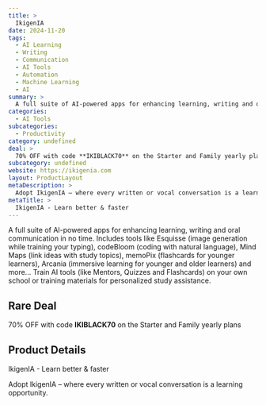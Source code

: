 ```yaml
---
title: >
  IkigenIA
date: 2024-11-20
tags:
  - AI Learning
  - Writing
  - Communication
  - AI Tools
  - Automation
  - Machine Learning
  - AI
summary: >
  A full suite of AI-powered apps for enhancing learning, writing and oral communication in no time. Includes tools like Esquisse (image generation while training your typing), codeBloom (coding with natural language), Mind Maps (link ideas with study topics), memoPix (flashcards for younger learners), Arcania (immersive learning for younger and older learners) and more... Train AI tools (like Mentors, Quizzes and Flashcards) on your own school or training materials for personalized study assistance.
categories:
  - AI Tools
subcategories:
  - Productivity
category: undefined
deal: >
  70% OFF with code **IKIBLACK70** on the Starter and Family yearly plans
subcategory: undefined
website: https://ikigenia.com
layout: ProductLayout
metaDescription: >
  Adopt IkigenIA – where every written or vocal conversation is a learning opportunity.
metaTitle: >
  IkigenIA - Learn better & faster
---
```

A full suite of AI-powered apps for enhancing learning, writing and oral communication in no time. Includes tools like Esquisse (image generation while training your typing), codeBloom (coding with natural language), Mind Maps (link ideas with study topics), memoPix (flashcards for younger learners), Arcania (immersive learning for younger and older learners) and more... Train AI tools (like Mentors, Quizzes and Flashcards) on your own school or training materials for personalized study assistance.

## Rare Deal

70% OFF with code **IKIBLACK70** on the Starter and Family yearly plans

## Product Details
IkigenIA - Learn better & faster

Adopt IkigenIA – where every written or vocal conversation is a learning opportunity.
